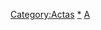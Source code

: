 {{Navbox
|name = Actas
|title = [[Actas]]
|bodyclass = hlist hlist-hyphen
|group1 = 電視動畫
|list1 = 
* [[真·女神轉生 D惡魔之子 光之書與闇之書]]
** 至第26話
* [[變形金剛：微型傳說|超機械生命體變形金剛 微型傳說]]
* [[變形金剛：超能連結]]
* [[真珠美人鱼|-{zh-hans:人鱼的旋律;zh-hk:唱K小魚仙;zh-tw:真珠美人魚;}-]]系列<sup>共</sup>
* [[冒險遊記Pluster World]]<sup>共</sup>
* [[冰上萬花筒|-{zh-cn:银盘万花筒; zh-tw:銀盤萬花筒; zh-hk:冰上萬花筒;}-]]
** Karak製作
* {{tsl|ja|タクティカルロア|Tactical Roar}}
* [[鋼鐵神吉克]]
* [[萌單]]
* {{tsl|ja|森の戦士ボノロン|森之戰士Bonolon|Bonolon ～不可思議之森的傳說～}}
* [[少女与战车]]
* [[初音島III|D.C.III ~da capo III~]]
* [[Regalia 三聖星|-{zh-cn:雷加利亚三圣星;zh-hk:雷加利亞三聖星;zh-tw:雷加利亞三聖星;}-]]
* [[長騎美眉]]
* [[Princess Principal]]<sup>共</sup>
|group2 = OVA
|list2 = 
* {{tsl|ja|エクスドライバー|éX-Driver}}
* [[幻想傳奇|時空幻境 The Animation]]
* {{tsl|ja|switch (naked apeの漫画)|switch (naked ape的漫畫)|switch}}
* [[偶像大師 為你而唱！#相關媒體作品|偶像大師 為你而唱！]]
* [[elle 她是男孩]]
* [[魔神凱撒SKL|-{zh-hans:魔神凯撒;zh-tw:無敵鐵金剛凱撒;zh-hk:帝皇萬能俠;}-SKL]]
* [[少女与战车|少女與戰車 這才是真正的安齊奧之戰！]]
* [[人造人009 (動畫)|人造人009 VS 惡魔人]]<sup>共</sup>
|group3 = 電影動畫
|list3 = 
* {{tsl|ja|エクスドライバー|éX-Driver|éX-Driver the Movie}}
* [[即將凋逝的音樂盒|劇場版 即將凋逝的音樂盒]]
* [[少女与战车|少女與戰車 劇場版]]
|group4 = 網路動畫
|list4 = 
* [[由土里醬]]
|below=
*共：共同製作
}}<includeonly>
[[Category:Actas]]
</includeonly><noinclude>
[[Category:Actas|*]]
[[Category:動畫工作室模板|A]]
</noinclude>